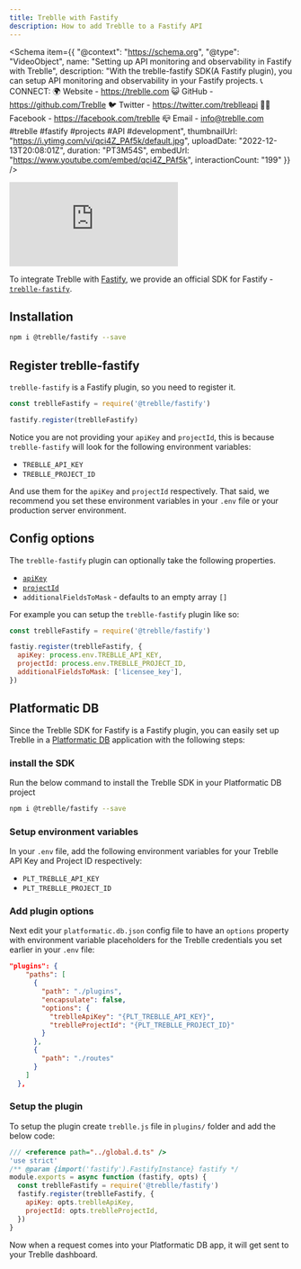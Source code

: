 ```yaml
---
title: Treblle with Fastify
description: How to add Treblle to a Fastify API
---
```



<Schema
  item={{
    "@context": "https://schema.org",
    "@type": "VideoObject",
    name: "Setting up API monitoring and observability in Fastify with Treblle",
    description: "With the treblle-fastify SDK(A Fastify plugin), you can setup API monitoring and observability in your Fastify projects.    📞 CONNECT: 🌍 Website - https://treblle.com 😺 GitHub - https://github.com/Treblle 🐦 Twitter - https://twitter.com/treblleapi 👍🏽 Facebook - https://facebook.com/treblle 📪 Email - info@treblle.com  #treblle #fastify #projects #API #development",
    thumbnailUrl: "https://i.ytimg.com/vi/qci4Z_PAf5k/default.jpg",
    uploadDate: "2022-12-13T20:08:01Z",
    duration: "PT3M54S",
    embedUrl: "https://www.youtube.com/embed/qci4Z_PAf5k",
    interactionCount: "199"
  }}
/>


<iframe
  class="w-full aspect-[16/9]"
  src="https://www.youtube.com/embed/qci4Z_PAf5k"
  aria-label="YouTube video player"
  frameborder="0"
  allow="accelerometer; autoplay; clipboard-write; encrypted-media; gyroscope; picture-in-picture; web-share"
  allowfullscreen
></iframe>

To integrate Treblle with [Fastify](https://fastify.io), we provide an official SDK for Fastify - [`treblle-fastify`](https://github.com/Treblle/treblle-fastify).

## Installation

```sh
npm i @treblle/fastify --save
```

## Register treblle-fastify

`treblle-fastify` is a Fastify plugin, so you need to register it.

```js
const treblleFastify = require('@treblle/fastify')

fastify.register(treblleFastify)
```

Notice you are not providing your `apiKey` and `projectId`, this is because `treblle-fastify` will look for the following environment variables:

- `TREBLLE_API_KEY`
- `TREBLLE_PROJECT_ID`

And use them for the `apiKey` and `projectId` respectively. That said, we recommend you set these environment variables in your `.env` file or your production server environment.

## Config options

The `treblle-fastify` plugin can optionally take the following properties.

- [`apiKey`](/treblle/dashboard/#accessing-your-api-key)
- [`projectId`](/treblle/projects/#project-id)
- `additionalFieldsToMask` - defaults to an empty array `[]`

For example you can setup the `treblle-fastify` plugin like so:

```js
const treblleFastify = require('@treblle/fastify')

fastiy.register(treblleFastify, {
  apiKey: process.env.TREBLLE_API_KEY,
  projectId: process.env.TREBLLE_PROJECT_ID,
  additionalFieldsToMask: ['licensee_key'],
})
```

## Platformatic DB

Since the Treblle SDK for Fastify is a Fastify plugin, you can easily set up Treblle in a [Platformatic DB](https://docs.platformatic.dev/docs/reference/db/introduction) application with the following steps:

### install the SDK

Run the below command to install the Treblle SDK in your Platformatic DB project

```sh
npm i @treblle/fastify --save
```

### Setup environment variables

In your `.env` file, add the following environment variables for your Treblle API Key and Project ID respectively:

- `PLT_TREBLLE_API_KEY`
- `PLT_TREBLLE_PROJECT_ID`

### Add plugin options

Next edit your `platformatic.db.json` config file to have an `options` property with environment variable placeholders for the Treblle credentials you set earlier in your `.env` file:

```json
"plugins": {
    "paths": [
      {
        "path": "./plugins",
        "encapsulate": false,
        "options": {
          "treblleApiKey": "{PLT_TREBLLE_API_KEY}",
          "treblleProjectId": "{PLT_TREBLLE_PROJECT_ID}"
        }
      },
      {
        "path": "./routes"
      }
    ]
  },
```

### Setup the plugin

To setup the plugin create `treblle.js` file in `plugins/` folder and add the below code:

```js
/// <reference path="../global.d.ts" />
'use strict'
/** @param {import('fastify').FastifyInstance} fastify */
module.exports = async function (fastify, opts) {
  const treblleFastify = require('@treblle/fastify')
  fastify.register(treblleFastify, {
    apiKey: opts.treblleApiKey,
    projectId: opts.treblleProjectId,
  })
}
```

Now when a request comes into your Platformatic DB app, it will get sent to your Treblle dashboard.
